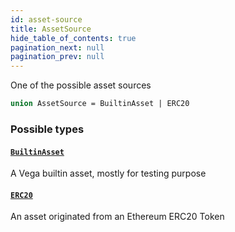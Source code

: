 ```yaml
---
id: asset-source
title: AssetSource
hide_table_of_contents: true
pagination_next: null
pagination_prev: null
---
```



One of the possible asset sources

```graphql
union AssetSource = BuiltinAsset | ERC20
```


### Possible types

#### [`BuiltinAsset`](/docs/testnet/graphql/objects/builtin-asset)

A Vega builtin asset, mostly for testing purpose


#### [`ERC20`](/docs/testnet/graphql/objects/erc20)

An asset originated from an Ethereum ERC20 Token




